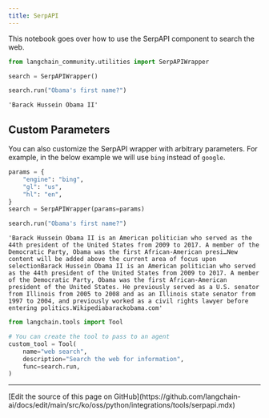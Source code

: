 ```yaml
---
title: SerpAPI
---
```


This notebook goes over how to use the SerpAPI component to search the web.

```python
from langchain_community.utilities import SerpAPIWrapper
```

```python
search = SerpAPIWrapper()
```

```python
search.run("Obama's first name?")
```

```output
'Barack Hussein Obama II'
```

## Custom Parameters

You can also customize the SerpAPI wrapper with arbitrary parameters. For example, in the below example we will use `bing` instead of `google`.

```python
params = {
    "engine": "bing",
    "gl": "us",
    "hl": "en",
}
search = SerpAPIWrapper(params=params)
```

```python
search.run("Obama's first name?")
```

```output
'Barack Hussein Obama II is an American politician who served as the 44th president of the United States from 2009 to 2017. A member of the Democratic Party, Obama was the first African-American presi…New content will be added above the current area of focus upon selectionBarack Hussein Obama II is an American politician who served as the 44th president of the United States from 2009 to 2017. A member of the Democratic Party, Obama was the first African-American president of the United States. He previously served as a U.S. senator from Illinois from 2005 to 2008 and as an Illinois state senator from 1997 to 2004, and previously worked as a civil rights lawyer before entering politics.Wikipediabarackobama.com'
```

```python
from langchain.tools import Tool

# You can create the tool to pass to an agent
custom_tool = Tool(
    name="web search",
    description="Search the web for information",
    func=search.run,
)
```

---

<Callout icon="pen-to-square" iconType="regular">
  [Edit the source of this page on GitHub](https://github.com/langchain-ai/docs/edit/main/src/ko/oss/python/integrations/tools/serpapi.mdx)
</Callout>
